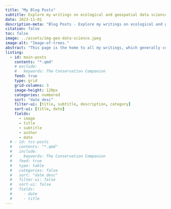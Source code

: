 ```yaml
---
title: "My Blog Posts"
subtitle: Explore my writings on ecological and geospatial data science.
date: 2023-11-01
description-meta: "Blog Posts - Explore my writings on ecological and geospatial data science."
citation: false
toc: false
image: ../assets/img-geo-data-science.jpeg
image-alt: "Image-of-trees."
abstract: "This page is the home to all my writings, which generally come in two flavors – technical and conservation writing. The former covers some of my adventures whilst learning to become a multi-lingual user in R, Python, SQL, and beyond. The latter is more creative."
listing:
  - id: main-posts
    contents: "*.qmd"
    # exclude:
    #   keywords: The Conservation Companion
    feed: true
    type: grid
    grid-columns: 3
    image-height: 120px
    categories: numbered
    sort: "date desc"
    filter-ui: [title, subtitle, description, category]
    sort-ui: [title, date]
    fields: 
      - image
      - title
      - subtitle
      - author
      - date
  # - id: tcc-posts
  #   contents: "*.qmd"
  #   include:
  #     keywords: The Conservation Companion
  #   feed: true
  #   type: table
  #   categories: false
  #   sort: "date desc"
  #   filter-ui: false
  #   sort-ui: false
  #   fields: 
  #     - date
  #     - title
---
```


::: {#main-posts}
:::

<!-- ## TCC Archive -->

<!-- One of my personal projects over the last several years was the development of a conservation-focused blog called, **The Conservation Companion**. While I am continuing to develop content for TCC when I can, I was unable to maintain the web hosting service since starting grad school. Therefore, *most of my TCC posts are archived here for the time being.* -->

<!-- ::: {#tcc-posts} -->
<!-- ::: -->


